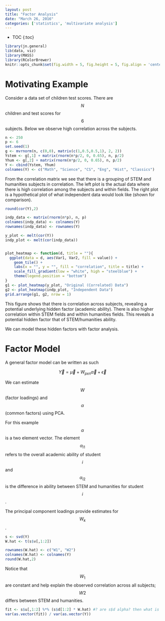 ```yaml
---
layout: post
title: "Factor Analysis"
date: "March 26, 2016"
categories: ['statistics', 'multivariate analysis']
---
```


* TOC
{:toc}

```r
library(jn.general)
lib(data, viz)
library(MASS)
library(RColorBrewer)
knitr::opts_chunk$set(fig.width = 5, fig.height = 5, fig.align = 'center')
```


# Motivating Example
Consider a data set of children test scores. There are $$N$$ children and test scores for $$6$$ subjects. Below we observe high correlation across the subjects. 

```r
n <- 250
p <- 6
set.seed(1)
g <- mvrnorm(n, c(0,0), matrix(c(1,0.5,0.5,1), 2, 2))
Ystem <- g[,1] + matrix(rnorm(n*p/2, 0, 0.65), n, p/2)
Yhum <- g[,2] + matrix(rnorm(n*p/2, 0, 0.65), n, p/2)
Y <- cbind(Ystem, Yhum)
colnames(Y) <- c("Math", "Science", "CS", "Eng", "Hist", "Classics")
```

From the correlation matrix we see that there is a grouping of STEM and humanities subjects in correlation. The left plot is the actual data where there is high correlation among the subjects and within fields. The right plot is a hypothetical plot of what independent data would look like (shown for comparison).

```r
round(cor(Y),2)

indp_data <- matrix(rnorm(n*p), n, p)
colnames(indp_data) <- colnames(Y)
rownames(indp_data) <- rownames(Y)

y_plot <- melt(cor(Y))
indp_plot <- melt(cor(indp_data))


plot_heatmap <- function(d, title = ""){
  ggplot(data = d, aes(Var1, Var2, fill = value)) +
    geom_tile() + 
    labs(x = "", y = "", fill = "correlation", title = title) + 
    scale_fill_gradient(low = "white", high = "steelblue") +
    theme(legend.position = "bottom")
}
g1 <- plot_heatmap(y_plot, "Original (Correlated) Data")
g2 <- plot_heatmap(indp_plot, "Independent Data")
grid.arrange(g1, g2, nrow = 1)
```

This figure shows that there is correlation across subjects, revealing a potential underlying hidden factor (academic ability). There is also higher correlation within STEM fields and within humanities fields. This reveals a potential hidden factor that of STEM/humanities ability.

We can model these hidden factors with factor analysis.

# Factor Model

A general factor model can be written as such

$$\overrightarrow{Y} = \overrightarrow{\mu} + W_{pxn} \overrightarrow{\alpha} + \overrightarrow{\epsilon}$$

We can estimate $$W$$ (factor loadings) and $$\alpha$$ (common factors) using PCA. 

For this example $$\alpha$$ is a two element vector. The element $$\alpha_{i1}$$ refers to the overall academic ability of student $$i$$ and $$\alpha_{i2}$$ is the difference in ability between STEM and humanities for student $$i$$. 

The principal component loadings provide estimates for $$W_k$$. 

```r
s <- svd(Y)
W.hat <- t(s$v[,1:2])
```

```r
rownames(W.hat) <- c("W1", "W2")
colnames(W.hat) <- colnames(Y)
round(W.hat,2)
```

Notice that $$W_1$$ are constant and help explain the observed correlation across all subjects; $$W2$$ differs between STEM and humanities. 

```r
fit <- s$u[,1:2] %*% (s$d[1:2] * W.hat) #? are s$d alpha? then what is s$u?
var(as.vector(fit)) / var(as.vector(Y))
```

